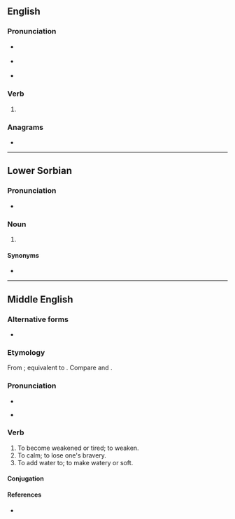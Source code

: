 ==English==

===Pronunciation===
* {{a|GenAm}} {{IPA|/ˈwoʊkən/|lang=en}}
* {{a|RP}} {{IPA|/ˈwəʊkən/|lang=en}}
* {{rhymes|əʊkən|lang=en}}

===Verb===
{{head|en|past participle}}

# {{past participle of|wake|lang=en|nocat=1}}

===Anagrams===
* {{anagrams|en|a=eknow|Keown|knowe}}

----

==Lower Sorbian==

===Pronunciation===
* {{IPA|[ˈɔkʲɛn]|lang=dsb}}

===Noun===
{{head|dsb|noun form}}

# {{inflection of|wokno||gen|p|lang=dsb}}

====Synonyms====
* {{l|dsb|woknow}}

----

==Middle English==

===Alternative forms===
* {{alter|enm|wakien|waken}}

===Etymology===
From {{inh|enm|ang|wācian}}; equivalent to {{af|enm|woke|-en}}. Compare {{m|enm|weyken}} and {{noncog|ang|wǣcan}}.

===Pronunciation===
* {{IPA|lang=enm|/ˈwɔːkən/}}
* {{a|Northern ME|Early ME}} {{IPA|lang=enm|/ˈwɑːkən/}}

===Verb===
{{head|enm|verb}} {{tlb|enm|rare}}

# To become weakened or tired; to weaken.
# To calm; to lose one's bravery.
# To add water to; to make watery or soft.

====Conjugation====
{{enm-conj-wk|wok}}

====References====
* {{R:MED Online|entry=wōken (v.) |id=MED53318|accessdate=2018-11-27}}